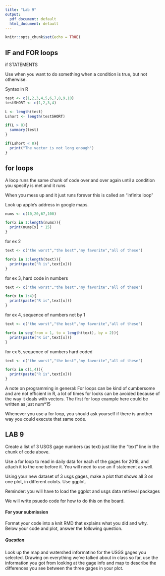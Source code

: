 ```yaml
---
title: "Lab 9"
output:
  pdf_document: default
  html_document: default
---
```


```r
knitr::opts_chunk$set(echo = TRUE)
```

## IF and FOR loops

if STATEMENTS

Use when you want to do something when a condition is true, but not otherwise.

Syntax in R

```r
test <- c(1,2,3,4,5,6,7,8,9,10)
testSHORT <- c(1,2,3,4)

L <- length(test)
Lshort <- length(testSHORT)

if(L > 8){
  summary(test)
}

if(Lshort < 8){
  print("The vector is not long enough")
}


```

## for loops

A loop runs the same chunk of code over and over again until 
a condition you specify is met and it runs

When you mess up and it just runs forever this is called 
an "infinite loop"

Look up apple's address in google maps.

```r
nums <- c(10,20,67,100)

for(x in 1:length(nums)){
  print(nums[x] * 15)
}

```
for ex 2
```r
text <- c("the worst","the best","my favorite","all of these")

for(x in 1:length(text)){
  print(paste("R is",text[x]))
}

```
for ex 3, hard code in numbers
```r
text <- c("the worst","the best","my favorite","all of these")

for(x in 1:4){
  print(paste("R is",text[x]))
}

```

for ex 4, sequence of numbers not by 1
```r
text <- c("the worst","the best","my favorite","all of these")

for(x in seq(from = 1, to = length(text), by = 2)){
  print(paste("R is",text[x]))
}

```

for ex 5, sequence of numbers hard coded
```r
text <- c("the worst","the best","my favorite","all of these")

for(x in c(1,4)){
  print(paste("R is",text[x]))
}

```

A note on programming in general:
For loops can be kind of cumbersome and are not efficient
in R, a lot of times for looks can be avoided because of the way
it deals with vectors. The first for loop example here could be
written as just num*15

Whenever you use a for loop, you should ask yourself if there is
another way you could execute that same code.

## LAB 9

Create a list of 3 USGS gage numbers (as text) just like the "text" line in the chunk of code above.

Use a for loop to read in daily data for each of the gages for 2018, and attach it to the one before it. You will need to use an if statement as well.

Using your new dataset of 3 usgs gages, make a plot that shows all 3 on one plot, in different colots. Use ggplot.

Reminder: you will have to load the ggplot and usgs data retrieval packages

We will write psuedo code for how to do this on the board.

#### For your submission
Format your code into a knit RMD that explains what you did and why. Below your code and plot, answer the following question.

##### Question
Look up the map and watershed informatino for the USGS gages you selected. Drawing on everything we've talked about in class so far, use the information you got from looking at the gage info and map to describe the differences you see between the three gages in your plot.

